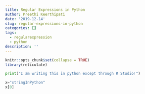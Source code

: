 ```yaml
---
title: Regular Expressions in Python
author: Preethi Keerthipati
date: '2019-12-14'
slug: regular-expressions-in-python
categories: []
tags:
  - regularexpression
  - python
description: ''
---
```


```r
knitr::opts_chunk$set(collapse = TRUE)
library(reticulate)
```


```python
print("I am writing this in python except through R Studio!")

x="stringInPython"
x[0]
```

